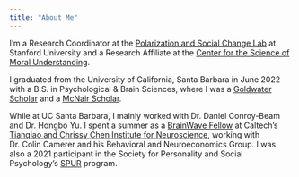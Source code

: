 ```yaml
---
title: "About Me"
---
```


I'm a Research Coordinator at the [Polarization and Social Change Lab](https://www.pascl.stanford.edu/) at Stanford University and a Research Affiliate at the [Center for the Science of Moral Understanding](https://www.moralunderstanding.com/).

I graduated from the University of California, Santa Barbara in June 2022 with a B.S. in Psychological & Brain Sciences, where I was a [Goldwater Scholar](https://goldwaterscholarship.gov/) and a [McNair Scholar](https://mcnairscholars.com/).

While at UC Santa Barbara, I mainly worked with Dr. Daniel Conroy-Beam and Dr. Hongbo Yu. I spent a summer as a [BrainWave Fellow](https://neuroscience.caltech.edu/education/brainwave-fellowship-program/brainwave-fellows-2021) at Caltech's [Tianqiao and Chrissy Chen Institute for Neuroscience](https://neuroscience.caltech.edu/), working with Dr. Colin Camerer and his Behavioral and Neuroeconomics Group. I was also a 2021 participant in the Society for Personality and Social Psychology's [SPUR](https://spsp.org/professional-development/training-programs/social-personality-undergraduate-research-spur-program) program.

